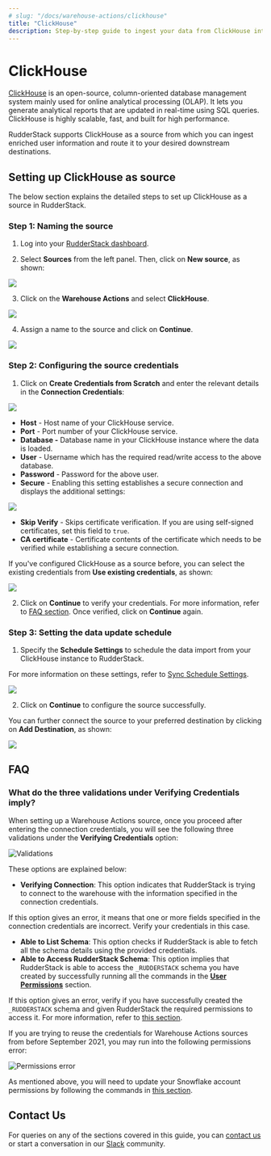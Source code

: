 ```yaml
---
# slug: "/docs/warehouse-actions/clickhouse"
title: "ClickHouse"
description: Step-by-step guide to ingest your data from ClickHouse into RudderStack.
---
```


# ClickHouse

[ClickHouse](https://clickhouse.tech/) is an open-source, column-oriented database management system mainly used for online analytical processing \(OLAP\). It lets you generate analytical reports that are updated in real-time using SQL queries. ClickHouse is highly scalable, fast, and built for high performance.

RudderStack supports ClickHouse as a source from which you can ingest enriched user information and route it to your desired downstream destinations.

## Setting up ClickHouse as source

The below section explains the detailed steps to set up ClickHouse as a source in RudderStack.

### Step 1: Naming the source

1. Log into your [RudderStack dashboard](https://app.rudderlabs.com/signup?type=freetrial).

2. Select **Sources** from the left panel. Then, click on **New source**, as shown:

<img src="../assets/warehouse-actions-sources/new-source.png" />

3. Click on the **Warehouse Actions** and select **ClickHouse**.

<img src="../assets/warehouse-actions-sources/warehouse-source-clickhouse.png" />

4. Assign a name to the source and click on **Continue**.

<img src="../assets/warehouse-actions-sources/source-name-clickhouse.png" />


### Step 2: Configuring the source credentials

1. Click on **Create Credentials from Scratch** and enter the relevant details in the **Connection Credentials**:

<img src="../assets/warehouse-actions-sources/clickhouse-connection-settings.png" />

- **Host** - Host name of your ClickHouse service.
- **Port** - Port number of your ClickHouse service.
- **Database -** Database name in your ClickHouse instance where the data is loaded.
- **User** - Username which has the required read/write access to the above database.
- **Password** - Password for the above user.
- **Secure** - Enabling this setting establishes a secure connection and displays the additional settings:

<img src="../assets/warehouse-actions-sources/clickhouse-additional-settings.png" />

  - **Skip Verify** - Skips certificate verification. If you are using self-signed certificates, set this field to `true`.
  - **CA certificate** -  Certificate contents of the certificate which needs to be verified while establishing a secure connection.

<div class="successBlock">

  If you've configured ClickHouse as a source before, you can select the existing
  credentials from <strong>Use existing credentials</strong>, as shown:

<img src="../assets/warehouse-actions-sources/use-existing-creds.png" />

</div>

2. Click on **Continue** to verify your credentials. For more information, refer to [FAQ section](https://www.rudderstack.com/docs/warehouse-actions/clickhouse/#faq). Once verified, click on **Continue** again.

### Step 3: Setting the data update schedule

1. Specify the **Schedule Settings** to schedule the data import from your ClickHouse instance to RudderStack. 

<div class="infoBlock">

For more information on these settings, refer to <a href = "https://www.rudderstack.com/docs/warehouse-actions/common-settings/sync-schedule-settings/">Sync Schedule Settings</a>.
</div>

<img src="../assets/warehouse-actions-sources/schedule-settings.png" />

2. Click on **Continue** to configure the source successfully.

<div class="infoBlock">

 You can further connect the source to your preferred destination by clicking on <strong>Add Destination</strong>, as shown:

<img src="../assets/warehouse-actions-sources/add-destination-clickhouse.png" />

</div>

## FAQ

### What do the three validations under Verifying Credentials imply?

When setting up a Warehouse Actions source, once you proceed after entering the connection credentials, you will see the following three validations under the **Verifying Credentials** option:

<img src="../assets/warehouse-actions-sources/validations.png" alt="Validations" />

These options are explained below:

* **Verifying Connection**: This option indicates that RudderStack is trying to connect to the warehouse with the information specified in the connection credentials. 

<div class="warningBlock">

If this option gives an error, it means that one or more fields specified in the connection credentials are incorrect. Verify your credentials in this case.
</div>

* **Able to List Schema**: This option checks if RudderStack is able to fetch all the schema details using the provided credentials. 
* **Able to Access RudderStack Schema**: This option implies that RudderStack is able to access the `_RUDDERSTACK` schema you have created by successfully running all the commands in the [**User Permissions**](https://rudderstack.com/docs/warehouse-actions/snowflake#granting-permissions) section. 

<div class="warningBlock">

If this option gives an error, verify if you have successfully created the <code class="inline-code">_RUDDERSTACK</code> schema and given RudderStack the required permissions to access it. For more information, refer to [this section](https://rudderstack.com/docs/warehouse-actions/snowflake#creating-the-rudderstack-schema-and-granting-permissions).
</div>

<div class="infoBlock">

If you are trying to reuse the credentials for Warehouse Actions sources from before September 2021, you may run into the following permissions error:

<img src="../assets/warehouse-actions-sources/permissions-error.png" alt="Permissions error" />

As mentioned above, you will need to update your Snowflake account permissions by following the commands in [this section](https://rudderstack.com/docs/warehouse-actions/snowflake#creating-the-rudderstack-schema-and-granting-permissions).
</div>

## Contact Us

For queries on any of the sections covered in this guide, you can [contact us](mailto:%20docs@rudderstack.com) or start a conversation in our [Slack](https://rudderstack.com/join-rudderstack-slack-community) community.
